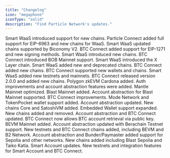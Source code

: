 ```yaml
---
title: "Changelog"
icon: "megaphone"
iconType: "solid"
description: "Find Particle Network's updates."
---
```


<Card title="May 29, 2024" icon="calendar" href="/changelog/may24/may-29-2024">
  Smart WaaS introduced support for new chains.
</Card>

<Card title="May 20, 2024" icon="calendar" href="/changelog/may24/may-20-2024">
  Particle Connect added full support for EIP-6963 and new chains for WaaS.
</Card>

<Card title="May 11, 2024" icon="calendar" href="/changelog/may24/may-11-2024">
  Smart WaaS updated chains supported by Biconomy V2. BTC Connect added support 
  for EIP-1271 and new signing methods.
</Card>

<Card title="April 26, 2024" icon="calendar" href="/changelog/april24/april-26-2024">
  Smart WaaS introduced new chains. BTC Connect introduced BOB Mainnet support.
</Card>

<Card title="April 19, 2024" icon="calendar" href="/changelog/april24/april-19-2024">
  Smart WaaS introduced the X Layer chain.
</Card>

<Card title="April 15, 2024" icon="calendar" href="/changelog/april24/april-15-2024">
  Smart WaaS added new and deprecated chains. BTC Connect added new chains.
</Card>

<Card title="March 28, 2024" icon="calendar" href="/changelog/march24/march-28-24">
  BTC Connect supported new wallets and chains. Smart WaaS added new testnets and mainnets.
</Card>

<Card title="March 21, 2024" icon="calendar" href="/changelog/march24/march-21-24">
  BTC Connect released version 2.0.0 and added new chains. Polygon zkEVM Cardona added.
</Card>

<Card title="March 7, 2024" icon="calendar" href="/changelog/march24/march-7-24">
  Auth improvements and account abstraction features were added. Mantle Mainnet optimized.
</Card>

<Card title="March 1, 2024" icon="calendar" href="/changelog/march24/march-1-24">
  Blast Mainnet added. Account abstraction for Blast Mainnet supported. BTC Connect improvements.
</Card>

<Card title="February 23, 2024" icon="calendar" href="/changelog/february24/february-23-24">
  Mode Network and TokenPocket wallet support added. Account abstraction updated.
</Card>

<Card title="February 19, 2024" icon="calendar" href="/changelog/february24/february-19-24">
  New chains Core and SatoshiVM added. Embedded Wallet support expanded.
</Card>

<Card title="February 4, 2024" icon="calendar" href="/changelog/february24/february-4-24">
  New chains added and removed. Account abstraction and BTC Connect updated.
</Card>

<Card title="February 3, 2024" icon="calendar" href="/changelog/february24/february-3-24">
  BTC Connect now allows BTC account retrieval via public key.
</Card>

<Card title="January 29, 2024" icon="calendar" href="/changelog/january24/january-29-24">
  BEVM Mainnet added. Account abstraction updated with Berachain Testnet support.
</Card>

<Card title="January 25, 2024" icon="calendar" href="/changelog/january24/january-25-24">
  New testnets and BTC Connect chains added, including BEVM and B2 Network.
</Card>

<Card title="January 22, 2024" icon="calendar" href="/changelog/january24/january-22-24">
  Account abstraction and Bunder/Paymaster added support for Sepolia and other networks.
</Card>

<Card title="January 19, 2024" icon="calendar" href="/changelog/january24/january-19-24">
  New chains added including Blast Sepolia and Taiko Katla. Smart Account updates.
</Card>

<Card title="January 15, 2024" icon="calendar" href="/changelog/january24/january-15-24">
  New testnets and integration features for Smart Account and BTC Connect.
</Card>



